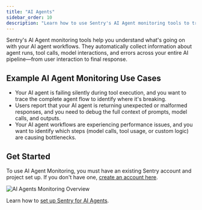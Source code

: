 ```yaml
---
title: "AI Agents"
sidebar_order: 10
description: "Learn how to use Sentry's AI Agent monitoring tools to trace and debug your AI agent workflows, including agent runs, tool calls, and model interactions."
---
```


<Include name="feature-stage-beta.mdx" />

Sentry's AI Agent monitoring tools help you understand what's going on with your AI agent workflows. They automatically collect information about agent runs, tool calls, model interactions, and errors across your entire AI pipeline—from user interaction to final response.

## Example AI Agent Monitoring Use Cases

- Your AI agent is failing silently during tool execution, and you want to trace the complete agent flow to identify where it's breaking.
- Users report that your AI agent is returning unexpected or malformed responses, and you need to debug the full context of prompts, model calls, and outputs.
- Your AI agent workflows are experiencing performance issues, and you want to identify which steps (model calls, tool usage, or custom logic) are causing bottlenecks.

## Get Started

To use AI Agent Monitoring, you must have an existing Sentry account and project set up. If you don't have one, [create an account here](https://sentry.io/signup/).

![AI Agents Monitoring Overview](./img/overview.png)

Learn how to [set up Sentry for AI Agents](/product/insights/ai/agents/getting-started/).
